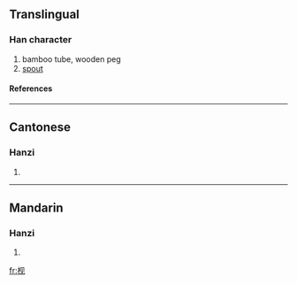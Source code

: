 {{see|梘}}

==Translingual==
===Han character===
{{Han char|rn=75|rad=木|as=04|sn=8|four=|canj=木月竹山 (DBHU)}}
# bamboo tube, wooden peg
# [[spout]]
====References====
{{Han ref|kx=0517.011|hdz=21170.060|uh=67A7|ud=26535}}

----
==Cantonese==
===Hanzi===
{{yue-hanzi|jyut=|y=gaan2}}
# {{defn|Cantonese}}

----
==Mandarin==
===Hanzi===
{{cmn-hanzi|tra=梘|pin=[[jiàn]] ([[jian4]])|wg=chien<sup>4</sup>}}
# {{defn|Mandarin}}

[[fr:枧]]